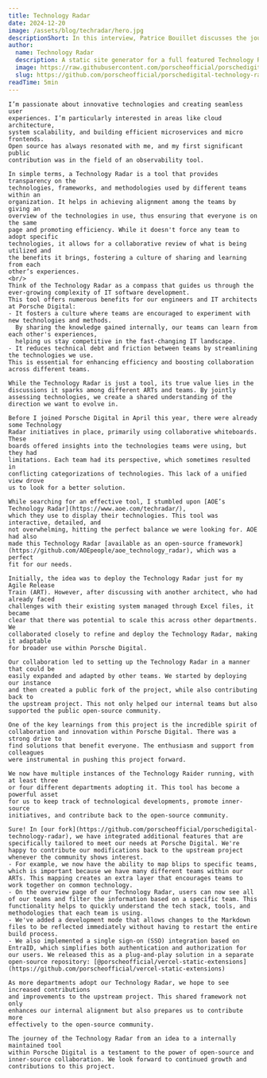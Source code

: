 ```yaml
---
title: Technology Radar
date: 2024-12-20
image: /assets/blog/techradar/hero.jpg
descriptionShort: In this interview, Patrice Bouillet discusses the journey of the Technology Radar project at Porsche Digital and highlights the role of internal collaboration, the contributions back to the upstream project by AOE Group, a coalition of multiple digital service providers located in Europe, and the enthusiasm of other colleagues in driving this project forward.
author:
  name: Technology Radar
  description: A static site generator for a full featured Technology Radar with Quadrants, Rings, Dashboard, Radar Visualization, Item History, Search etc..
  image: https://raw.githubusercontent.com/porscheofficial/porschedigital-technology-radar/refs/heads/pdig/public/logo.svg
  slug: https://github.com/porscheofficial/porschedigital-technology-radar
readTime: 5min
---
```


<ImageText imageSrc="/assets/blog/techradar/1.jpg" imageAlt="A portrait photo of one of the project leads Patrice Bouillet" theme="light"
    title="Tell us a little more about yourself, your role at Porsche and what topics drive you.">

    I’m passionate about innovative technologies and creating seamless user
    experiences. I’m particularly interested in areas like cloud architecture,
    system scalability, and building efficient microservices and micro frontends.
    Open source has always resonated with me, and my first significant public
    contribution was in the field of an observability tool.  
</ImageText>

<ImageText imageSrc="/assets/blog/techradar/2.jpg" imageAlt="A screenshot of the Car Sales Technology Radar" theme="light" left
    title="Can you please explain what a Technology Radar is in a nutshell and what benefits it offers?">

    In simple terms, a Technology Radar is a tool that provides transparency on the
    technologies, frameworks, and methodologies used by different teams within an
    organization. It helps in achieving alignment among the teams by giving an
    overview of the technologies in use, thus ensuring that everyone is on the same
    page and promoting efficiency. While it doesn't force any team to adopt specific
    technologies, it allows for a collaborative review of what is being utilized and
    the benefits it brings, fostering a culture of sharing and learning from each
    other’s experiences.
    <br/>
    Think of the Technology Radar as a compass that guides us through the ever-growing complexity of IT software development.
    This tool offers numerous benefits for our engineers and IT architects at Porsche Digital:
    - It fosters a culture where teams are encouraged to experiment with new technologies and methods.
      By sharing the knowledge gained internally, our teams can learn from each other's experiences,
      helping us stay competitive in the fast-changing IT landscape.
    - It reduces technical debt and friction between teams by streamlining the technologies we use. 
    This is essential for enhancing efficiency and boosting collaboration across different teams.
    
    While the Technology Radar is just a tool, its true value lies in the discussions it sparks among different ARTs and teams. By jointly assessing technologies, we create a shared understanding of the direction we want to evolve in.
</ImageText>

<ImageText imageSrc="/assets/blog/techradar/3.jpg" imageAlt="Patrice Bouillet in front of a screen presenting the Technology Radar and discussing with his team" theme="light"
    title="You decided to fork the open source Technology Radar project from AOE. What were your reasons for selecting this project over other solutions?">

    Before I joined Porsche Digital in April this year, there were already some Technology
    Radar initiatives in place, primarily using collaborative whiteboards. These
    boards offered insights into the technologies teams were using, but they had
    limitations. Each team had its perspective, which sometimes resulted in
    conflicting categorizations of technologies. This lack of a unified view drove
    us to look for a better solution.

    While searching for an effective tool, I stumbled upon [AOE’s Technology Radar](https://www.aoe.com/techradar/),
    which they use to display their technologies. This tool was interactive, detailed, and
    not overwhelming, hitting the perfect balance we were looking for. AOE had also
    made this Technology Radar [available as an open-source framework](https://github.com/AOEpeople/aoe_technology_radar), which was a perfect
    fit for our needs.

</ImageText>

<ImageText imageSrc="/assets/blog/techradar/4.jpg" imageAlt="A team of developers standing in front of a screen that presents the Technology Radar" theme="light" left
    title="Over time, more teams began to adapt this project. Could you share more details about this project?">

    Initially, the idea was to deploy the Technology Radar just for my Agile Release
    Train (ART). However, after discussing with another architect, who had already faced
    challenges with their existing system managed through Excel files, it became
    clear that there was potential to scale this across other departments. We
    collaborated closely to refine and deploy the Technology Radar, making it adaptable
    for broader use within Porsche Digital.

    Our collaboration led to setting up the Technology Radar in a manner that could be
    easily expanded and adapted by other teams. We started by deploying our instance
    and then created a public fork of the project, while also contributing back to
    the upstream project. This not only helped our internal teams but also
    supported the public open-source community.
</ImageText>

<ImageText imageSrc="/assets/blog/techradar/5.jpg" imageAlt="A team of developers standing in front of a screen that presents the Technology Radar" theme="light"
    title="What did you learn along the way? What were the benefits of this strategy for you, your team and Porsche Digital?">

    One of the key learnings from this project is the incredible spirit of
    collaboration and innovation within Porsche Digital. There was a strong drive to
    find solutions that benefit everyone. The enthusiasm and support from colleagues
    were instrumental in pushing this project forward.

    We now have multiple instances of the Technology Raider running, with at least three
    or four different departments adopting it. This tool has become a powerful asset
    for us to keep track of technological developments, promote inner-source
    initiatives, and contribute back to the open-source community.
</ImageText>

<ImageText imageSrc="/assets/blog/techradar/6.jpg" imageAlt="A team of developers standing in front of a screen that presents the Technology Radar" theme="light" left
    title="Can you give us more insight about the additional features that are provided in the fork?">

    Sure! In [our fork](https://github.com/porscheofficial/porschedigital-technology-radar), we have integrated additional features that are specifically tailored to meet our needs at Porsche Digital. We're happy to contribute our modifications back to the upstream project whenever the community shows interest.
    - For example, we now have the ability to map blips to specific teams, which is important because we have many different teams within our ARTs. This mapping creates an extra layer that encourages teams to work together on common technology.
    - On the overview page of our Technology Radar, users can now see all of our teams and filter the information based on a specific team. This functionality helps to quickly understand the tech stack, tools, and methodologies that each team is using.
    - We've added a development mode that allows changes to the Markdown files to be reflected immediately without having to restart the entire build process.
    - We also implemented a single sign-on (SSO) integration based on EntraID, which simplifies both authentication and authorization for our users. We released this as a plug-and-play solution in a separate open-source repository: [@porscheofficial/vercel-static-extensions](https://github.com/porscheofficial/vercel-static-extensions)  
</ImageText>

<ImageText imageSrc="/assets/blog/techradar/7.jpg" imageAlt="Patrice Bouillet in front of a screen presenting the Technology Radar and discussing with his team" theme="light"
    title="With a glimpse into the future: What are your plans regarding FOSS Contributions?">

    As more departments adopt our Technology Radar, we hope to see increased contributions
    and improvements to the upstream project. This shared framework not only
    enhances our internal alignment but also prepares us to contribute more
    effectively to the open-source community.

    The journey of the Technology Radar from an idea to a internally maintained tool
    within Porsche Digital is a testament to the power of open-source and
    inner-source collaboration. We look forward to continued growth and
    contributions to this project.
</ImageText>
